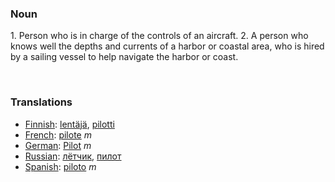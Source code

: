 ===Noun===

1. Person who is in charge of the controls of an aircraft.
2. A person who knows well the depths and currents of a harbor or coastal area, who is hired by a sailing vessel to help navigate the harbor or coast.

<br>

===Translations===
*[[Finnish]]: [[lentäjä]], [[pilotti]]
*[[French]]: [[pilote]]  ''m''
*[[German]]: [[Pilot]] ''m''
*[[Russian]]: [[лётчик]], [[пилот]]
*[[Spanish]]: [[piloto]] ''m''